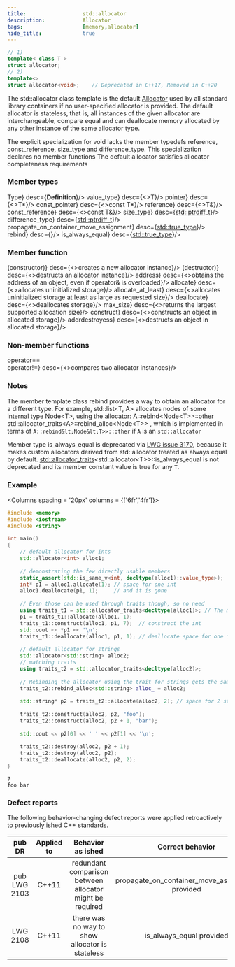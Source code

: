 ```yaml
---
title:                  std::allocator
description:            Allocator
tags:                   [memory,allocator]
hide_title:             true
---
```




<ClassSummary name="allocator" namespaces="std" folder="memory" headerName="memory"/>

```cpp
// 1)
template< class T >
struct allocator;
// 2)
template<>
struct allocator<void>;    // Deprecated in C++17, Removed in C++20
```

The std::allocator class template is the default [Allocator](/docs/std/named_req/Allocator) used by all standard library containers 
if no user-specified allocator is provided. The default allocator is stateless, that is, all instances of the given allocator are interchangeable, 
compare equal and can deallocate memory allocated by any other instance of the same allocator type.


The explicit specialization for void lacks the member typedefs reference, const_reference, size_type and difference_type.
      <Until v='cpp20'>This specialization declares no member functions</Until>
      <Since v='cpp17'>The default allocator satisfies allocator completeness requirements</Since>

### Member types

<SymbolTable noTraits>
      <Symbol name={<b>Type</b>}                                                     desc={<b>Definition</b>}/>
      <Symbol name={<>value_type</>}                                                 desc={<>T</>}/>
      <Symbol name={<Removed v='cpp20'>pointer</Removed>}                            desc={<>T*</>}/>
      <Symbol name={<Removed v='cpp20'>const_pointer</Removed>}                      desc={<>const T*</>}/>
      <Symbol name={<Removed v='cpp20'>reference</Removed>}                          desc={<>T&</>}/>
      <Symbol name={<Removed v='cpp20'>const_reference</Removed>}                    desc={<>const T&</>}/>
      <Symbol name={<>size_type</>}                                                  desc={<a href="/docs/std/types/size_t">std::ptrdiff_t</a>}/>
      <Symbol name={<>difference_type</>}                                            desc={<a href="/docs/std/types/ptrdiff_t">std::ptrdiff_t</a>}/>
      <Symbol name={<Since v='cpp11'>propagate_on_container_move_assignment</Since>} desc={<a href="/docs/std/types/true_type">std::true_type</a>}/>
      <Symbol name={<Removed v='cpp20'>rebind</Removed>}                             desc={<RebindCode/>}/>
      <Symbol name={<Since v='cpp11'>is_always_equal</Since>}                        desc={<a href="/docs/std/types/true_type">std::true_type</a>}/>
</SymbolTable>

### Member function

<SymbolTable>
	<Symbol pub autoLink linkName="/docs/std/memory/_allocator/allocator"         name={<>(constructor)</>}                         desc={<>creates a new allocator instance</>}/>
      <Symbol pub autoLink linkName="/docs/std/memory/_allocator/~allocator"        name={<>(destructor)</>}                          desc={<>destructs an allocator instance</>}/>
      <Symbol pub autoLink linkName="/docs/std/memory/_allocator/address"           name={<Until v='cpp20'>address</Until>}           desc={<>obtains the address of an object, even if operator& is overloaded</>}/>
      <Symbol pub autoLink linkName="/docs/std/memory/_allocator/allocate"          name={<>allocate</>}                              desc={<>allocates uninitialized storage</>}/>
      <Symbol pub autoLink linkName="/docs/std/memory/_allocator/allocate_at_least" name={<Since v='cpp23'>allocate_at_least</Since>} desc={<>allocates uninitialized storage at least as large as requested size</>}/>
      <Symbol pub autoLink linkName="/docs/std/memory/_allocator/deallocate"        name={<>deallocate</>}                            desc={<>deallocates storage</>}/>
      <Symbol pub autoLink linkName="/docs/std/memory/_allocator/max_size"          name={<Until v='cpp20'>max_size</Until>}          desc={<>returns the largest supported allocation size</>}/>
      <Symbol pub autoLink linkName="/docs/std/memory/_allocator/construct"         name={<Until v='cpp20'>construct</Until>}         desc={<>constructs an object in allocated storage</>}/>
      <Symbol pub autoLink linkName="/docs/std/memory/_allocator/destroy"           name={<Until v='cpp20'>addrdestroyess</Until>}    desc={<>destructs an object in allocated storage</>}/>
</SymbolTable> 

### Non-member functions

<SymbolTable >
	<Symbol pub autoLink linkName="/docs/std/memory/_allocator/operator_cmp" name={<Removed v='cpp20'>operator==<br/>operator!=</Removed>} desc={<>compares two allocator instances</>}/>
</SymbolTable>

### Notes

The member template class rebind provides a way to obtain an allocator for a different type. For example, std::list&lt;T, A> allocates nodes 
of some internal type Node&lt;T>, using the allocator: <Until v='cpp11'>A::rebind&lt;Node&lt;T>>::other</Until> <Since v = 'cpp11'> std::allocator_traits&lt;A>::rebind_alloc&lt;Node&lt;T>> , which is implemented in terms of `A::rebind&lt;Node&lt;T>>::other` if `A` is an `std::allocator`</Since>


Member type is_always_equal is deprecated via [LWG issue 3170](https://cplusplus.github.io/LWG/issue3170), because it makes custom allocators derived from std::allocator treated as always equal 
by default. [std::allocator_traits](/docs/std/memory/allocator_traits)&lt;std::allocator&lt;T>>::is_always_equal is not deprecated and its 
member constant value is true for any `T`.

### Example

<Columns spacing = '20px' columns = {['6fr','4fr']}>
<div>

```cpp
#include <memory>
#include <iostream>
#include <string>
 
int main()
{
    // default allocator for ints
    std::allocator<int> alloc1;
 
    // demonstrating the few directly usable members
    static_assert(std::is_same_v<int, decltype(alloc1)::value_type>);
    int* p1 = alloc1.allocate(1); // space for one int
    alloc1.deallocate(p1, 1);     // and it is gone
 
    // Even those can be used through traits though, so no need
    using traits_t1 = std::allocator_traits<decltype(alloc1)>; // The matching trait
    p1 = traits_t1::allocate(alloc1, 1);
    traits_t1::construct(alloc1, p1, 7);  // construct the int
    std::cout << *p1 << '\n';
    traits_t1::deallocate(alloc1, p1, 1); // deallocate space for one int
 
    // default allocator for strings
    std::allocator<std::string> alloc2;
    // matching traits
    using traits_t2 = std::allocator_traits<decltype(alloc2)>;
 
    // Rebinding the allocator using the trait for strings gets the same type
    traits_t2::rebind_alloc<std::string> alloc_ = alloc2;
 
    std::string* p2 = traits_t2::allocate(alloc2, 2); // space for 2 strings
 
    traits_t2::construct(alloc2, p2, "foo");
    traits_t2::construct(alloc2, p2 + 1, "bar");
 
    std::cout << p2[0] << ' ' << p2[1] << '\n';
 
    traits_t2::destroy(alloc2, p2 + 1);
    traits_t2::destroy(alloc2, p2);
    traits_t2::deallocate(alloc2, p2, 2);
}
```

</div>
<div>

```plaintext title="Result"
7
foo bar
```

</div>
</Columns>

### Defect reports
The following behavior-changing defect reports were applied retroactively to previously ished C++ standards.

| pub    DR    | Applied to |                   Behavior as ished                  |                 Correct behavior                |
|:--------:|:----------:|:--------------------------------------------------------:|:-----------------------------------------------:|
| pub LWG 2103 | C++11      | redundant comparison between allocator might be required | propagate_on_container_move_assignment provided |
| LWG 2108 | C++11      | there was no way to show allocator is stateless          | is_always_equal provided                        |